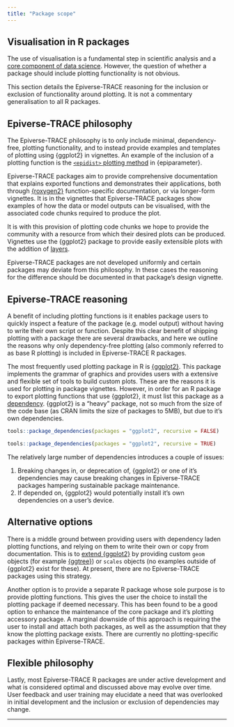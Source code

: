 ```yaml
---
title: "Package scope"
---
```


## Visualisation in R packages

The use of visualisation is a fundamental step in scientific analysis and a [core component of data science](https://r4ds.had.co.nz/introduction.html). However, the question of whether a package should include plotting functionality is not obvious.

::: {.callout-note title="Not all package plotting requires are equal"}

This section details the Epiverse-TRACE reasoning for the inclusion or exclusion of functionality around plotting. It is not a commentary generalisation to all R packages.

:::

## Epiverse-TRACE philosophy

The Epiverse-TRACE philosophy is to only include minimal, dependency-free, plotting functionality, and to instead provide examples and templates of plotting using {ggplot2} in vignettes. An example of the inclusion of a plotting function is the [`<epidist>` plotting method](https://epiverse-trace.github.io/epiparameter/reference/plot.epidist.html) in {epiparameter}.

Epiverse-TRACE packages aim to provide comprehensive documentation that explains exported functions and demonstrates their applications, both through [{roxygen2}](https://roxygen2.r-lib.org/) function-specific documentation, or via longer-form vignettes. It is in the vignettes that Epiverse-TRACE packages show examples of how the data or model outputs can be visualised, with the associated code chunks required to produce the plot.

It is with this provision of plotting code chunks we hope to provide the community with a resource from which their desired plots can be produced. Vignettes use the {ggplot2} package to provide easily extensible plots with the addition of [layers](https://rpubs.com/hadley/ggplot2-layers).

Epiverse-TRACE packages are not developed uniformly and certain packages may deviate from this philosophy. In these cases the reasoning for the difference should be documented in that package's design vignette.

## Epiverse-TRACE reasoning

A benefit of including plotting functions is it enables package users to quickly inspect a feature of the package (e.g. model output) without having to write their own script or function. Despite this clear benefit of shipping plotting with a package there are several
drawbacks, and here we outline the reasons why only dependency-free plotting (also commonly referred to as base R plotting) is included in Epiverse-TRACE R packages.

The most frequently used plotting package in R is [{ggplot2}](https://ggplot2.tidyverse.org/index.html). This package implements the grammar of graphics and provides users with a extensive and flexible set of tools to build custom plots. These are the reasons it is used for plotting in package vignettes. However, in
order for an R package to export plotting functions that use {ggplot2}, it must list this package
as a [dependency](https://cran.r-project.org/doc/manuals/R-exts.html#Package-Dependencies). {ggplot2} is a "heavy" package, not so much from the size of the code base (as CRAN limits the size of packages to 5MB), but due to it's own dependencies.

```r
tools::package_dependencies(packages = "ggplot2", recursive = FALSE)

tools::package_dependencies(packages = "ggplot2", recursive = TRUE)
```

The relatively large number of dependencies introduces a couple of issues:

1. Breaking changes in, or deprecation of, {ggplot2} or one of it's dependencies may cause breaking changes in Epiverse-TRACE packages hampering sustainable package maintenance.
2. If depended on, {ggplot2} would potentially install it's own dependencies on a user's device.

## Alternative options

There is a middle ground between providing users with dependency laden plotting functions, and relying on them to write their own or copy from documentation. This is to [extend {ggplot2}](https://ggplot2.tidyverse.org/articles/extending-ggplot2.html) by providing custom `geom` objects (for example [{ggtree}](https://github.com/YuLab-SMU/ggtree)) or `scales` objects (no examples outside of {ggplot2} exist for these). At present, there are no Epiverse-TRACE packages using this strategy.

Another option is to provide a separate R package whose sole purpose is to provide plotting functions. This gives the user the choice to install the plotting package if deemed necessary. This has been found to be a good option to enhance the maintenance of the core package and it's plotting accessory package. A marginal downside of this approach is requiring the user to install and attach both packages, as well as the assumption that they know the plotting package exists. There are currently no plotting-specific packages within Epiverse-TRACE.

## Flexible philosophy

Lastly, most Epiverse-TRACE R packages are under active development and what is considered optimal and discussed above may evolve over time. User feedback and user training may elucidate a need that was overlooked in initial development and the inclusion or exclusion of dependencies may change.

---

